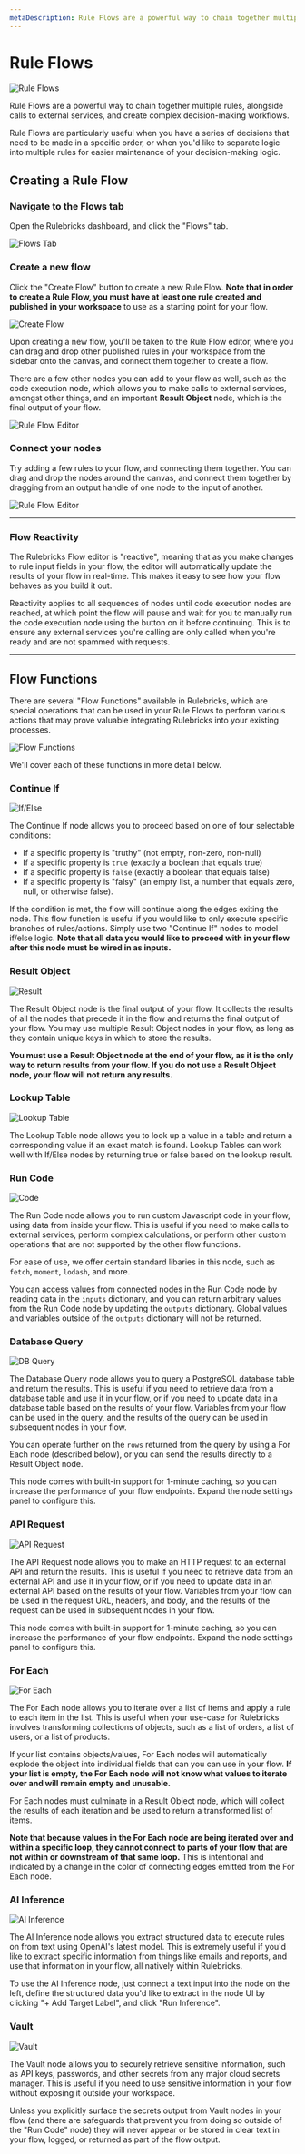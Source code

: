 ```yaml
---
metaDescription: Rule Flows are a powerful way to chain together multiple rules, alongside calls to external services, and create complex decision-making workflows. Learn how to create a Rule Flow here.
---
```


# Rule Flows

![Rule Flows](https://d1zic6dm9txw4h.cloudfront.net/rulebricks-docs-assets/static/images/integrating-rules/flow-reactivity.gif)

Rule Flows are a powerful way to chain together multiple rules, alongside calls to external services, and create complex decision-making workflows.

Rule Flows are particularly useful when you have a series of decisions that need to be made in a specific order, or when you'd like to separate logic into multiple rules for easier maintenance of your decision-making logic.


## Creating a Rule Flow

<Steps>

### Navigate to the Flows tab

Open the Rulebricks dashboard, and click the "Flows" tab.

![Flows Tab](https://d1zic6dm9txw4h.cloudfront.net/rulebricks-docs-assets/static/images/integrating-rules/flows-tab.png)

### Create a new flow

Click the "Create Flow" button to create a new Rule Flow. **Note that in order to create a Rule Flow, you must have at least one rule created and published in your workspace** to use as a starting point for your flow.

![Create Flow](https://d1zic6dm9txw4h.cloudfront.net/rulebricks-docs-assets/static/images/integrating-rules/create-flow.png)

Upon creating a new flow, you'll be taken to the Rule Flow editor, where you can drag and drop other published rules in your workspace from the sidebar onto the canvas, and connect them together to create a flow.

There are a few other nodes you can add to your flow as well, such as the code execution node, which allows you to make calls to external services, amongst other things, and an important **Result Object** node, which is the final output of your flow.

![Rule Flow Editor](https://d1zic6dm9txw4h.cloudfront.net/rulebricks-docs-assets/static/images/integrating-rules/flow-start.png)

### Connect your nodes

Try adding a few rules to your flow, and connecting them together. You can drag and drop the nodes around the canvas, and connect them together by dragging from an output handle of one node to the input of another.

![Rule Flow Editor](https://d1zic6dm9txw4h.cloudfront.net/rulebricks-docs-assets/static/images/integrating-rules/flow-edit.png)

</Steps>

---

### Flow Reactivity

The Rulebricks Flow editor is "reactive", meaning that as you make changes to rule input fields in your flow, the editor will automatically update the results of your flow in real-time. This makes it easy to see how your flow behaves as you build it out.

Reactivity applies to all sequences of nodes until code execution nodes are reached, at which point the flow will pause and wait for you to manually run the code execution node using the button on it before continuing. This is to ensure any external services you're calling are only called when you're ready and are not spammed with requests.

---

## Flow Functions

There are several "Flow Functions" available in Rulebricks, which are special operations that can be used in your Rule Flows to perform various actions that may prove valuable integrating Rulebricks into your existing processes.

![Flow Functions](https://d1zic6dm9txw4h.cloudfront.net/rulebricks-docs-assets/static/images/integrating-rules/flow-functions.png)

We'll cover each of these functions in more detail below.

### **Continue If**

![If/Else](https://d1zic6dm9txw4h.cloudfront.net/rulebricks-docs-assets/static/images/integrating-rules/continue-if.png)

The Continue If node allows you to proceed based on one of four selectable conditions:

 - If a specific property is "truthy" (not empty, non-zero, non-null)
 - If a specific property is `true` (exactly a boolean that equals true)
 - If a specific property is `false` (exactly a boolean that equals false)
 - If a specific property is "falsy" (an empty list, a number that equals zero, null, or otherwise false).

 If the condition is met, the flow will continue along the edges exiting the node. This flow function is useful if you would like to only execute specific branches of rules/actions. Simply use two "Continue If" nodes to model if/else logic. __Note that all data you would like to proceed with in your flow after this node must be wired in as inputs.__

### **Result Object**

![Result](https://d1zic6dm9txw4h.cloudfront.net/rulebricks-docs-assets/static/images/integrating-rules/result.png)

The Result Object node is the final output of your flow. It collects the results of all the nodes that precede it in the flow and returns the final output of your flow. You may use multiple Result Object nodes in your flow, as long as they contain unique keys in which to store the results.

 __You must use a Result Object node at the end of your flow, as it is the only way to return results from your flow. If you do not use a Result Object node, your flow will not return any results.__

### **Lookup Table**

![Lookup Table](https://d1zic6dm9txw4h.cloudfront.net/rulebricks-docs-assets/static/images/integrating-rules/lookup-table.png)

The Lookup Table node allows you to look up a value in a table and return a corresponding value if an exact match is found. Lookup Tables can work well with If/Else nodes by returning true or false based on the lookup result.

### **Run Code**

![Code](https://d1zic6dm9txw4h.cloudfront.net/rulebricks-docs-assets/static/images/integrating-rules/code.png)

The Run Code node allows you to run custom Javascript code in your flow, using data from inside your flow. This is useful if you need to make calls to external services, perform complex calculations, or perform other custom operations that are not supported by the other flow functions.

For ease of use, we offer certain standard libaries in this node, such as `fetch`, `moment`, `lodash`, and more.

You can access values from connected nodes in the Run Code node by reading data in the `inputs` dictionary, and you can return arbitrary values from the Run Code node by updating the `outputs` dictionary. Global values and variables outside of the `outputs` dictionary will not be returned.

### **Database Query**

![DB Query](https://d1zic6dm9txw4h.cloudfront.net/rulebricks-docs-assets/static/images/integrating-rules/db.png)

The Database Query node allows you to query a PostgreSQL database table and return the results. This is useful if you need to retrieve data from a database table and use it in your flow, or if you need to update data in a database table based on the results of your flow. Variables from your flow can be used in the query, and the results of the query can be used in subsequent nodes in your flow.

You can operate further on the `rows` returned from the query by using a For Each node (described below), or you can send the results directly to a Result Object node.

This node comes with built-in support for 1-minute caching, so you can increase the performance of your flow endpoints. Expand the node settings panel to configure this.

### **API Request**

![API Request](https://d1zic6dm9txw4h.cloudfront.net/rulebricks-docs-assets/static/images/integrating-rules/api.png)

The API Request node allows you to make an HTTP request to an external API and return the results. This is useful if you need to retrieve data from an external API and use it in your flow, or if you need to update data in an external API based on the results of your flow. Variables from your flow can be used in the request URL, headers, and body, and the results of the request can be used in subsequent nodes in your flow.

This node comes with built-in support for 1-minute caching, so you can increase the performance of your flow endpoints. Expand the node settings panel to configure this.

### **For Each**

![For Each](https://d1zic6dm9txw4h.cloudfront.net/rulebricks-docs-assets/static/images/integrating-rules/for-each.png)

The For Each node allows you to iterate over a list of items and apply a rule to each item in the list. This is useful when your use-case for Rulebricks involves transforming collections of objects, such as a list of orders, a list of users, or a list of products.

If your list contains objects/values, For Each nodes will automatically explode the object into individual fields that can you can use in your flow. **If your list is empty, the For Each node will not know what values to iterate over and will remain empty and unusable.**

For Each nodes must culminate in a Result Object node, which will collect the results of each iteration and be used to return a transformed list of items.

**Note that because values in the For Each node are being iterated over and within a specific loop, they cannot connect to parts of your flow that are not within or downstream of that same loop.** This is intentional and indicated by a change in the color of connecting edges emitted from the For Each node.

### **AI Inference**

![AI Inference](https://d1zic6dm9txw4h.cloudfront.net/rulebricks-docs-assets/static/images/integrating-rules/ai-inference.png)

The AI Inference node allows you extract structured data to execute rules on from text using OpenAI's latest model. This is extremely useful if you'd like to extract specific information from things like emails and reports, and use that information in your flow, all natively within Rulebricks.

To use the AI Inference node, just connect a text input into the node on the left, define the structured data you'd like to extract in the node UI by clicking "+ Add Target Label", and click "Run Inference".

### **Vault**

![Vault](https://d1zic6dm9txw4h.cloudfront.net/rulebricks-docs-assets/static/images/integrating-rules/vault.png)

The Vault node allows you to securely retrieve sensitive information, such as API keys, passwords, and other secrets from any major cloud secrets manager. This is useful if you need to use sensitive information in your flow without exposing it outside your workspace.

Unless you explicitly surface the secrets output from Vault nodes in your flow (and there are safeguards that prevent you from doing so outside of the "Run Code" node) they will never appear or be stored in clear text in your flow, logged, or returned as part of the flow output.
